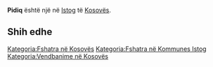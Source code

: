 {{Fshat në 
 | Emri                = Pidiq
 | EmriAlt                = 
 | NAME_SHORT_FORM=      
 | NAME_GENERIC=      
 | NAME_SORT_NAME_RO=      PIDIQ
 | FULL_NAME_RO = Pidiq
 | FULL_NAME_ND_RO=Pidiq
 | SORT_NAME_RG=PIDIQ
 | FULL_NAME_RG=Pidiq
 | FULL_NAME_ND_RG=Pidiq
 | SRP_NAME_SHORT_FORM=      
 | SRP_NAME_GENERIC=      
 | SRP_NAME_SORT_NAME_RO=      
 | SRP_FULL_NAME_RO = 
 | SRP_FULL_NAME_ND_RO=
 | SRP_SORT_NAME_RG=
 | SRP_FULL_NAME_RG=
 | SRP_FULL_NAME_ND_RG=
 | Emri (Rasa dhanore) = 
 | Figura              = 
 | Shteti              = Kosovo
 | Komuna              = Istog
 | Kodi postar         = 
 | Sipërfaqja          = 

 | Popullsia           = 

 | Regj. i popullsisë  = 
 | Dend. e popullsisë  = 
 | Faqja zyrtare       = 
 <!--- Koordinatat ----> 
 | Gjerësia            = 42.313889
 | Gjatësia            = 21.526389
 | Lartësia            = 
}}
'''Pidiq''' është një [[]] në [[Istog]] të [[Kosovës]].

<!-- == Gjeografia == -->
<!-- == Historia == -->
<!-- == Demografia == -->
== Shih edhe ==
{{Komuna Istog}}
{{Kosovo-Administrata-Cung}}

[[Kategoria:Fshatra në Kosovës]]
[[Kategoria:Fshatra në Kommunes Istog]]
[[Kategoria:Vendbanime në Kosovës]]